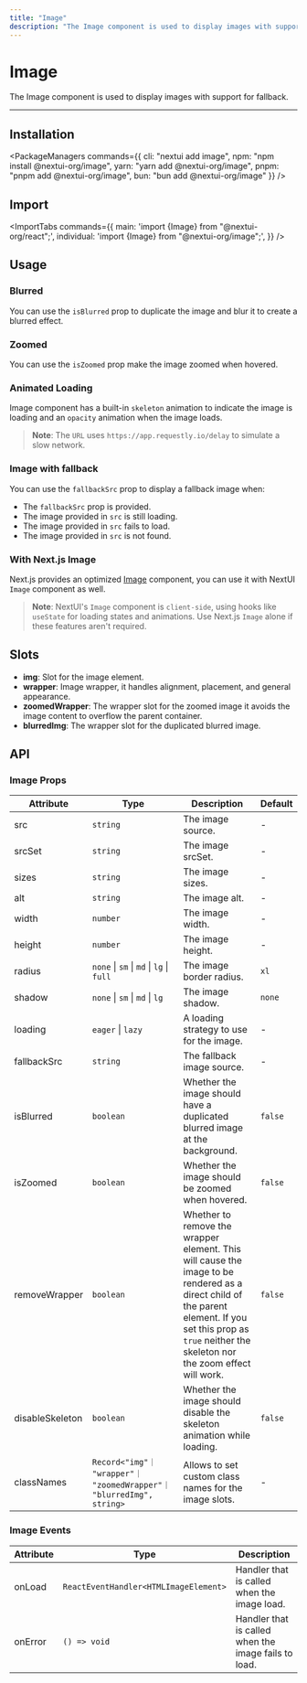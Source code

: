 ```yaml
---
title: "Image"
description: "The Image component is used to display images with support for fallback."
---
```



# Image

The Image component is used to display images with support for fallback.

<ComponentLinks component="image" />

---

<CarbonAd/>

## Installation

<PackageManagers
  commands={{
    cli: "nextui add image",
    npm: "npm install @nextui-org/image",
    yarn: "yarn add @nextui-org/image",
    pnpm: "pnpm add @nextui-org/image",
    bun: "bun add @nextui-org/image"
  }}
/>


## Import

<ImportTabs
  commands={{
    main: 'import {Image} from "@nextui-org/react";',
    individual: 'import {Image} from "@nextui-org/image";',
  }}
/>

## Usage

<CodeDemo title="Usage" files={imageContent.usage} />

### Blurred

You can use the `isBlurred` prop to duplicate the image and blur it to create a blurred effect.

<CodeDemo title="Blurred" files={imageContent.blurred} />

### Zoomed

You can use the `isZoomed` prop make the image zoomed when hovered.

<CodeDemo title="Zoomed" files={imageContent.zoomed} />

### Animated Loading

Image component has a built-in `skeleton` animation to indicate the image is loading and an
`opacity` animation when the image loads.

<CodeDemo displayMode="visible" title="Animated Loading" files={imageContent.loading} />

> **Note**: The `URL` uses `https://app.requestly.io/delay` to simulate a slow network.

### Image with fallback

You can use the `fallbackSrc` prop to display a fallback image when:

- The `fallbackSrc` prop is provided.
- The image provided in `src` is still loading.
- The image provided in `src` fails to load.
- The image provided in `src` is not found.

<CodeDemo displayMode="visible" title="Image with fallback" files={imageContent.fallback} />

### With Next.js Image

Next.js provides an optimized [Image](https://nextjs.org/docs/app/api-reference/components/image) component,
you can use it with NextUI `Image` component as well.

<CodeDemo showPreview={false} title="With Next.js Image" files={imageContent.nextjs} />

> **Note**: NextUI's `Image` component is `client-side`, using hooks like `useState` for loading states
> and animations. Use Next.js `Image` alone if these features aren't required.

## Slots

- **img**: Slot for the image element.
- **wrapper**: Image wrapper, it handles alignment, placement, and general appearance.
- **zoomedWrapper**: The wrapper slot for the zoomed image it avoids the image content to overflow the parent container.
- **blurredImg**: The wrapper slot for the duplicated blurred image.

## API

### Image Props

| Attribute       | Type                                                                 | Description                                                                                                                                                                                                 | Default |
| --------------- | -------------------------------------------------------------------- | ----------------------------------------------------------------------------------------------------------------------------------------------------------------------------------------------------------- | ------- |
| src             | `string`                                                             | The image source.                                                                                                                                                                                           | -       |
| srcSet          | `string`                                                             | The image srcSet.                                                                                                                                                                                           | -       |
| sizes           | `string`                                                             | The image sizes.                                                                                                                                                                                            | -       |
| alt             | `string`                                                             | The image alt.                                                                                                                                                                                              | -       |
| width           | `number`                                                             | The image width.                                                                                                                                                                                            | -       |
| height          | `number`                                                             | The image height.                                                                                                                                                                                           | -       |
| radius          | `none` \| `sm` \| `md` \| `lg` \| `full`                             | The image border radius.                                                                                                                                                                                    | `xl`    |
| shadow          | `none` \| `sm` \| `md` \| `lg`                                       | The image shadow.                                                                                                                                                                                           | `none`  |
| loading         | `eager` \| `lazy`                                                    | A loading strategy to use for the image.                                                                                                                                                                    | -       |
| fallbackSrc     | `string`                                                             | The fallback image source.                                                                                                                                                                                  | -       |
| isBlurred       | `boolean`                                                            | Whether the image should have a duplicated blurred image at the background.                                                                                                                                 | `false` |
| isZoomed        | `boolean`                                                            | Whether the image should be zoomed when hovered.                                                                                                                                                            | `false` |
| removeWrapper   | `boolean`                                                            | Whether to remove the wrapper element. This will cause the image to be rendered as a direct child of the parent element. If you set this prop as `true` neither the skeleton nor the zoom effect will work. | `false` |
| disableSkeleton | `boolean`                                                            | Whether the image should disable the skeleton animation while loading.                                                                                                                                      | `false` |
| classNames      | `Record<"img"｜ "wrapper"｜ "zoomedWrapper"｜ "blurredImg", string>` | Allows to set custom class names for the image slots.                                                                                                                                                       | -       |

### Image Events

| Attribute | Type                                  | Description                                          |
| --------- | ------------------------------------- | ---------------------------------------------------- |
| onLoad    | `ReactEventHandler<HTMLImageElement>` | Handler that is called when the image load.          |
| onError   | `() => void`                          | Handler that is called when the image fails to load. |
